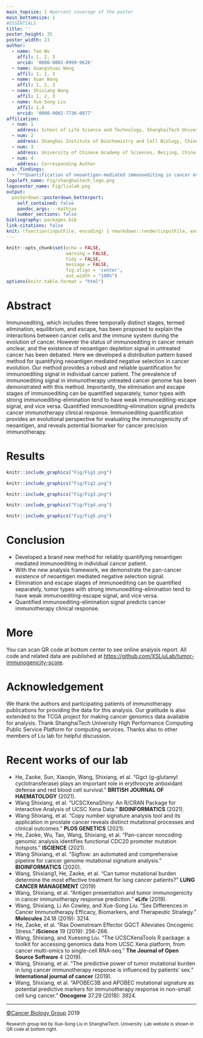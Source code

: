 ---
main_topsize: 1 #percent coverage of the poster
main_bottomsize: 1
#ESSENTIALS
title: ''
poster_height: 35
poster_width: 23
author:
  - name: Tao Wu
    affil: 1, 2, 3
    orcid: '0000-0002-8999-9628'
  - name: Guangshuai Wang
    affil: 1, 2, 3
  - name: Xuan Wang
    affil: 1, 2, 3
  - name: Shixiang Wang
    affil: 1, 2, 3
  - name: Xue-Song Liu
    affil: 1,4
    orcid: '0000-0002-7736-0077'
affiliation:
  - num: 1
    address: School of Life Science and Technology, ShanghaiTech University, Shanghai 201203, China
  - num: 2
    address: Shanghai Institute of Biochemistry and Cell Biology, Chinese Academy of Sciences, Shanghai, China
  - num: 3
    address: University of Chinese Academy of Sciences, Beijing, China
  - num: 4
    address: Corresponding Author
main_findings:
  - "**Quantification of neoantigen-mediated immunoediting in cancer evolution**"
logoleft_name: Fig/shanghaitech_logo.png
logocenter_name: Fig/liulab.png
output: 
  posterdown::posterdown_betterport:
    self_contained: false
    pandoc_args: --mathjax
    number_sections: false
bibliography: packages.bib
link-citations: false
knit: (function(inputFile, encoding) { rmarkdown::render(inputFile, encoding = encoding, output_file = file.path(dirname(inputFile), 'index.html')) })
---

```{r, include=FALSE}
knitr::opts_chunk$set(echo = FALSE,
                      warning = FALSE,
                      tidy = FALSE,
                      message = FALSE,
                      fig.align = 'center',
                      out.width = "100%")
options(knitr.table.format = "html") 
```

# Abstract

Immunoediting, which includes three temporally distinct stages, termed elimination, equilibrium, and escape, has been proposed to explain the interactions between cancer cells and the immune system during the evolution of cancer. However the status of immunoediting in cancer remain unclear, and the existence of neoantigen depletion signal in untreated cancer has been debated. Here we developed a distribution pattern based method for quantifying neoantigen mediated negative selection in cancer evolution. Our method provides a robust and reliable quantification for immunoediting signal in individual cancer patient. The prevalence of immunoediting signal in immunotherapy untreated cancer genome has been demonstrated with this method. Importantly, the elimination and escape stages of immunoediting can be quantified separately, tumor types with strong immunoediting-elimination tend to have weak immunoediting-escape signal, and vice versa. Quantified immunoediting-elimination signal predicts cancer immunotherapy clinical response. Immunoediting quantification provides an evolutional perspective for evaluating the immunogenicity of neoantigen, and reveals potential biomarker for cancer precision immunotherapy.

# Results

```{r, figure1, fig.cap='Conceptual framework for the quantification of elimination and escape phases of immunoediting.', out.width="80%"}
knitr::include_graphics("Fig/Fig1.png")
```

```{r, figure2, fig.cap='Distribution pattern based method for the quantification of neoantigen mediated negative selection in cancer evolution.', out.width="80%"}
knitr::include_graphics("Fig/Fig2.png")
```

```{r, figure3, fig.cap='Pan-cancer distributions and features of the quantified immunoediting signals (ESCCF and ESRNA).', out.width="100%"}
knitr::include_graphics("Fig/Fig3.png")
```

```{r, figure4, fig.cap='Immunoediting-elimination signal (ESCCF) and neoantigen-mediated negative selection strength quantification.', out.width="100%"}
knitr::include_graphics("Fig/Fig4.png")
```

```{r, figure5, fig.cap='Quantified immunoediting-elimination signal (ESCCF) predicts cancer immunotherapy clinical response.', out.width="100%"}
knitr::include_graphics("Fig/Fig5.png")
```

# Conclusion

- Developed a brand new method for reliably quantifying neoantigen mediated immunoediting in individual cancer patient.
- With the new analysis framework, we demonstrate the pan-cancer existence of neoantigen mediated negative selection signal.
- Elimination and escape stages of immunoediting can be quantified separately,
tumor types with strong immunoediting-elimination tend to have weak immunoediting-escape signal, and vice versa.
- Quantified immunoediting-elimination signal predicts cancer immunotherapy clinical response.

# More

You can scan QR code at bottom center to see online analysis report. All code and related data are published at <https://github.com/XSLiuLab/tumor-immunogenicity-score>.

# Acknowledgement

We thank the authors and participating patients of immunotherapy publications for providing the data for this analysis. Our gratitude is also extended to the TCGA project for making cancer genomics data available for analysis. Thank ShanghaiTech University High Performance Computing Public Service Platform for computing services. Thanks also to other members of Liu lab for helpful discussion. 

# Recent works of our lab

- He, Zaoke, Sun, Xiaoqin, Wang, Shixiang, et al. "Ggct (g-glutamyl cyclotransferase) plays an important role in erythrocyte antioxidant defense and red blood cell survival." **BRITISH JOURNAL OF HAEMATOLOGY** (2021).
- Wang Shixiang, et al. "UCSCXenaShiny: An R/CRAN Package for Interactive Analysis of UCSC Xena Data." **BIOINFORMATICS** (2021).
- Wang Shixiang, et al. "Copy number signature analysis tool and its application in prostate cancer reveals distinct mutational processes and clinical outcomes." **PLOS GENETICS** (2021).
- He, Zaoke, Wu, Tao, Wang, Shixiang, et al. "Pan-cancer noncoding genomic analysis identifies functional CDC20 promoter mutation hotspots." **ISCIENCE** (2021).
- Wang Shixiang, et al. "Sigflow: an automated and comprehensive pipeline for cancer genome mutational signature analysis." **BIOINFORMATICS** (2020).
- Wang, Shixiang1, He, Zaoke, et al. "Can tumor mutational burden determine the most effective treatment for lung cancer patients?" **LUNG CANCER MANAGEMENT** (2019)
- Wang, Shixiang, et al. "Antigen presentation and tumor immunogenicity in cancer immunotherapy response prediction." **eLife** (2019).
- Wang, Shixiang, Li An Cowley, and Xue-Song Liu. "Sex Differences in Cancer Immunotherapy Efficacy, Biomarkers, and Therapeutic Strategy." **Molecules** 24.18 (2019): 3214.
- He, Zaoke, et al. "Ras Downstream Effector GGCT Alleviates Oncogenic Stress." **iScience** 19 (2019): 256-266.
- Wang, Shixiang, and Xuesong Liu. "The UCSCXenaTools R package: a toolkit for accessing genomics data from UCSC Xena platform, from cancer multi-omics to single-cell RNA-seq." **The Journal of Open Source Software** 4 (2019).
- Wang, Shixiang, et al. "The predictive power of tumor mutational burden in lung cancer immunotherapy response is influenced by patients’ sex." **International journal of cancer** (2019).
- Wang, Shixiang, et al. "APOBEC3B and APOBEC mutational signature as potential predictive markers for immunotherapy response in non-small cell lung cancer." **Oncogene** 37.29 (2018): 3924.

***

[©Cancer Biology Group](https://github.com/XSLiuLab/) 2019

<small>Research group led by Xue-Song Liu in ShanghaiTech. University. Lab website is shown in QR code at bottom right.</small>
